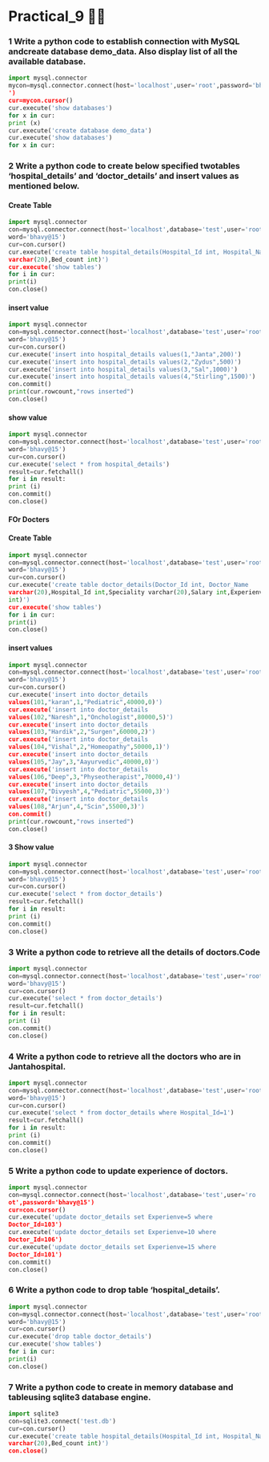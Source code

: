 # Practical_9 😶‍🌫️
### 1 Write a python code to establish connection with MySQL andcreate database demo_data. Also display list of all the available database.
```py filename="P8_2.py"   copy
import mysql.connector
mycon=mysql.connector.connect(host='localhost',user='root',password='bhavy@15
')
cur=mycon.cursor()
cur.execute('show databases')
for x in cur:
print (x)
cur.execute('create database demo_data')
cur.execute('show databases')
for x in cur:
```
### 2 Write a python code to create below specified twotables ‘hospital_details’ and ‘doctor_details’ and insert values as mentioned below.
#### Create Table
```py filename="P8_2.py"   copy
import mysql.connector
con=mysql.connector.connect(host='localhost',database='test',user='root',pass
word='bhavy@15')
cur=con.cursor()
cur.execute('create table hospital_details(Hospital_Id int, Hospital_Name
varchar(20),Bed_count int)')
cur.execute('show tables')
for i in cur:
print(i)
con.close()
```
#### insert value
```py filename="P8_2.py"   copy
import mysql.connector
con=mysql.connector.connect(host='localhost',database='test',user='root',pass
word='bhavy@15')
cur=con.cursor()
cur.execute('insert into hospital_details values(1,"Janta",200)')
cur.execute('insert into hospital_details values(2,"Zydus",500)')
cur.execute('insert into hospital_details values(3,"Sal",1000)')
cur.execute('insert into hospital_details values(4,"Stirling",1500)')
con.commit()
print(cur.rowcount,"rows inserted")
con.close()
```
#### show value 
```py filename="P8_2.py"   copy
import mysql.connector
con=mysql.connector.connect(host='localhost',database='test',user='root',pass
word='bhavy@15')
cur=con.cursor()
cur.execute('select * from hospital_details')
result=cur.fetchall()
for i in result:
print (i)
con.commit()
con.close()
```
#### FOr Docters
#### Create Table 
```py filename="P8_2.py"   copy
import mysql.connector
con=mysql.connector.connect(host='localhost',database='test',user='root',pass
word='bhavy@15')
cur=con.cursor()
cur.execute('create table doctor_details(Doctor_Id int, Doctor_Name
varchar(20),Hospital_Id int,Speciality varchar(20),Salary int,Experienve
int)')
cur.execute('show tables')
for i in cur:
print(i)
con.close()
```
#### insert values
```py filename="P8_2.py"   copy
import mysql.connector
con=mysql.connector.connect(host='localhost',database='test',user='root',pass
word='bhavy@15')
cur=con.cursor()
cur.execute('insert into doctor_details
values(101,"karan",1,"Pediatric",40000,0)')
cur.execute('insert into doctor_details
values(102,"Naresh",1,"Onchologist",80000,5)')
cur.execute('insert into doctor_details
values(103,"Hardik",2,"Surgen",60000,2)')
cur.execute('insert into doctor_details
values(104,"Vishal",2,"Homeopathy",50000,1)')
cur.execute('insert into doctor_details
values(105,"Jay",3,"Aayurvedic",40000,0)')
cur.execute('insert into doctor_details
values(106,"Deep",3,"Physeotherapist",70000,4)')
cur.execute('insert into doctor_details
values(107,"Divyesh",4,"Pediatric",55000,3)')
cur.execute('insert into doctor_details
values(108,"Arjun",4,"Scin",55000,3)')
con.commit()
print(cur.rowcount,"rows inserted")
con.close()
```
#### 3 Show value
```py filename="P8_2.py"   copy
import mysql.connector
con=mysql.connector.connect(host='localhost',database='test',user='root',pass
word='bhavy@15')
cur=con.cursor()
cur.execute('select * from doctor_details')
result=cur.fetchall()
for i in result:
print (i)
con.commit()
con.close()
```

### 3 Write a python code to retrieve all the details of doctors.Code
```py filename="P9_3.py"   copy
import mysql.connector
con=mysql.connector.connect(host='localhost',database='test',user='root',pass
word='bhavy@15')
cur=con.cursor()
cur.execute('select * from doctor_details')
result=cur.fetchall()
for i in result:
print (i)
con.commit()
con.close()
```
### 4 Write a python code to retrieve all the doctors who are in Jantahospital.
```py filename="P9_4.py"   copy
import mysql.connector
con=mysql.connector.connect(host='localhost',database='test',user='root',pass
word='bhavy@15')
cur=con.cursor()
cur.execute('select * from doctor_details where Hospital_Id=1')
result=cur.fetchall()
for i in result:
print (i)
con.commit()
con.close()
```
### 5 Write a python code to update experience of doctors.
```py filename="P8_5.py" copy
import mysql.connector
con=mysql.connector.connect(host='localhost',database='test',user='ro
ot',password='bhavy@15')
cur=con.cursor()
cur.execute('update doctor_details set Experienve=5 where
Doctor_Id=103')
cur.execute('update doctor_details set Experienve=10 where
Doctor_Id=106')
cur.execute('update doctor_details set Experienve=15 where
Doctor_Id=101')
con.commit()
con.close()
```
### 6 Write a python code to drop table ‘hospital_details’.
```py filename="P9_6.py" copy
import mysql.connector
con=mysql.connector.connect(host='localhost',database='test',user='root',pass
word='bhavy@15')
cur=con.cursor()
cur.execute('drop table doctor_details')
cur.execute('show tables')
for i in cur:
print(i)
con.close()
```
### 7 Write a python code to create in memory database and tableusing sqlite3 database engine.
```py filename="98_7.py" copy
import sqlite3
con=sqlite3.connect('test.db')
cur=con.cursor()
cur.execute('create table hospital_details(Hospital_Id int, Hospital_Name
varchar(20),Bed_count int)')
con.close()
```
